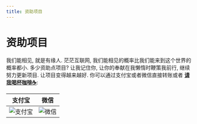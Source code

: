 ```yaml
---
title: 资助项目
---
```

# 资助项目

我们能相见, 就是有缘人. 茫茫互联网, 我们能相见的概率比我们能来到这个世界的概率都小. 多少资助点项目? 让我记住你, 让你的奉献在我懒惰时鞭策我前行, 继续努力更新项目. 让项目变得越来越好.
你可以通过支付宝或者微信直接转账或者 [**请我喝杯咖啡☕**](https://ko-fi.com/chrislearn):

| 支付宝 | 微信 |
|-------|------|
| ![支付宝](/images/alipay.png) | ![微信](/images/weixin.png) |


